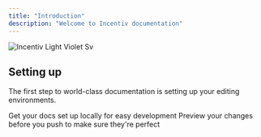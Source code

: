 ```yaml
---
title: "Introduction"
description: "Welcome to Incentiv documentation"
---
```


![Incentiv Light Violet Sv](/images/IncentivLightViolet.svg)

## Setting up

The first step to world-class documentation is setting up your editing environments.

<CardGroup cols={2}>
  <Card title="Quick Start" icon="circle-play" href="https://docs.incentiv.net/quickstart">
    Get your docs set up locally for easy development
  </Card>
  <Card title="Development Tools" icon="rectangle-code" href="https://docs.incentiv.net/api-reference/introduction">
    Preview your changes before you push to make sure they're perfect
  </Card>
</CardGroup>